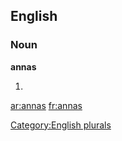 
==English==

===Noun===
'''annas'''

# {{plural of|[[anna]]}}

[[Category:English plurals]]

[[ar:annas]]
[[fr:annas]]